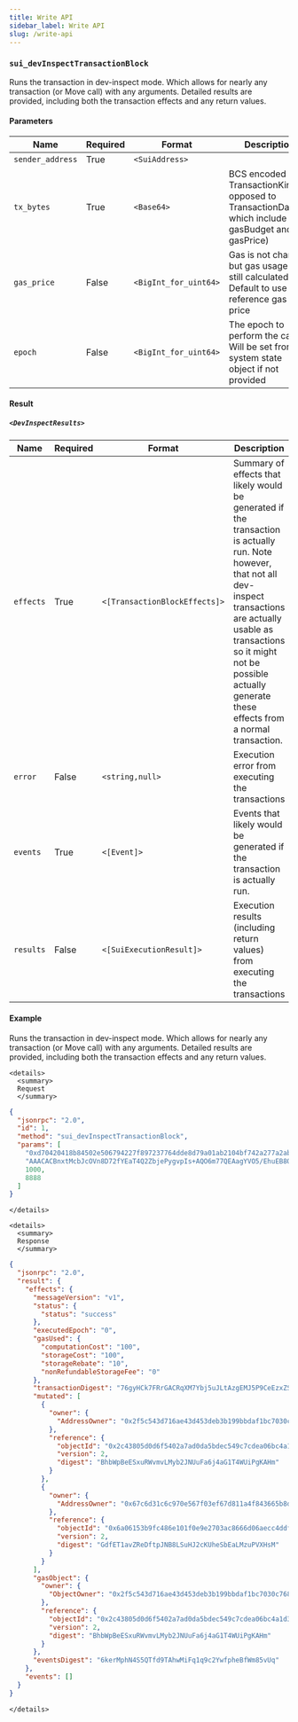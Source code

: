 ```yaml
---
title: Write API
sidebar_label: Write API
slug: /write-api
---
```


### `sui_devInspectTransactionBlock`

Runs the transaction in dev-inspect mode. Which allows for nearly any transaction (or Move call) with any arguments. Detailed results are provided, including both the transaction effects and any return values.

#### Parameters

| Name             | Required | Format                | Description                                                                                      |
| ---------------- | -------- | --------------------- | ------------------------------------------------------------------------------------------------ |
| `sender_address` | True     | `<SuiAddress>`        |                                                                                                  |
| `tx_bytes`       | True     | `<Base64>`            | BCS encoded TransactionKind(as opposed to TransactionData, which include gasBudget and gasPrice) |
| `gas_price`      | False    | `<BigInt_for_uint64>` | Gas is not charged, but gas usage is still calculated. Default to use reference gas price        |
| `epoch`          | False    | `<BigInt_for_uint64>` | The epoch to perform the call. Will be set from the system state object if not provided          |

#### Result

##### `<DevInspectResults>`

| Name      | Required | Format                        | Description                                                                                                                                                                                                                                                          |
| --------- | -------- | ----------------------------- | -------------------------------------------------------------------------------------------------------------------------------------------------------------------------------------------------------------------------------------------------------------------- |
| `effects` | True     | `<[TransactionBlockEffects]>` | Summary of effects that likely would be generated if the transaction is actually run. Note however, that not all dev-inspect transactions are actually usable as transactions so it might not be possible actually generate these effects from a normal transaction. |
| `error`   | False    | `<string,null>`               | Execution error from executing the transactions                                                                                                                                                                                                                      |
| `events`  | True     | `<[Event]>`                   | Events that likely would be generated if the transaction is actually run.                                                                                                                                                                                            |
| `results` | False    | `<[SuiExecutionResult]>`      | Execution results (including return values) from executing the transactions                                                                                                                                                                                          |

#### Example

Runs the transaction in dev-inspect mode. Which allows for nearly any transaction (or Move call) with any arguments. Detailed results are provided, including both the transaction effects and any return values.

```mdx-code-block
<details>
  <summary>
  Request
  </summary>
```

```json
{
  "jsonrpc": "2.0",
  "id": 1,
  "method": "sui_devInspectTransactionBlock",
  "params": [
    "0xd70420418b84502e506794227f897237764dde8d79a01ab2104bf742a277a2ab",
    "AAACACBnxtMcbJcOVn8D72fYEaT4Q2ZbjePygvpIs+AQO6m77QEAagYVO5/EhuEB8OnicDrIZm0GrsxN3355JqNhlwxlpbECAAAAAAAAACDoQ3EipycU+/EOvBcDPFtMkZiSbdzWAw3CwdmQCAtBWAEBAQEBAAEAAC9cVD1xauQ9RT3rOxmbva8bxwMMdoL4dwPc5DEkj+3gASxDgF0Nb1QCp60Npb3sVJx83qBrxKHTOaIlIe6pM7iJAgAAAAAAAAAgnvsgc1pPauyCE27/c+aBnHN3fSsxRAWdEJYzYFOryNAvXFQ9cWrkPUU96zsZm72vG8cDDHaC+HcD3OQxJI/t4AoAAAAAAAAAAC0xAQAAAAAA",
    1000,
    8888
  ]
}
```

```mdx-code-block
</details>
```

```mdx-code-block
<details>
  <summary>
  Response
  </summary>
```

```json
{
  "jsonrpc": "2.0",
  "result": {
    "effects": {
      "messageVersion": "v1",
      "status": {
        "status": "success"
      },
      "executedEpoch": "0",
      "gasUsed": {
        "computationCost": "100",
        "storageCost": "100",
        "storageRebate": "10",
        "nonRefundableStorageFee": "0"
      },
      "transactionDigest": "76gyHCk7FRrGACRqXM7Ybj5uJLtAzgEMJ5P9CeEzxZSG",
      "mutated": [
        {
          "owner": {
            "AddressOwner": "0x2f5c543d716ae43d453deb3b199bbdaf1bc7030c7682f87703dce431248fede0"
          },
          "reference": {
            "objectId": "0x2c43805d0d6f5402a7ad0da5bdec549c7cdea06bc4a1d339a22521eea933b889",
            "version": 2,
            "digest": "BhbWpBeESxuRWvmvLMyb2JNUuFa6j4aG1T4WUiPgKAHm"
          }
        },
        {
          "owner": {
            "AddressOwner": "0x67c6d31c6c970e567f03ef67d811a4f843665b8de3f282fa48b3e0103ba9bbed"
          },
          "reference": {
            "objectId": "0x6a06153b9fc486e101f0e9e2703ac8666d06aecc4ddf7e7926a361970c65a5b1",
            "version": 2,
            "digest": "GdfET1avZReDftpJNB8LSuHJ2cKUheSbEaLMzuPVXHsM"
          }
        }
      ],
      "gasObject": {
        "owner": {
          "ObjectOwner": "0x2f5c543d716ae43d453deb3b199bbdaf1bc7030c7682f87703dce431248fede0"
        },
        "reference": {
          "objectId": "0x2c43805d0d6f5402a7ad0da5bdec549c7cdea06bc4a1d339a22521eea933b889",
          "version": 2,
          "digest": "BhbWpBeESxuRWvmvLMyb2JNUuFa6j4aG1T4WUiPgKAHm"
        }
      },
      "eventsDigest": "6kerMphN4S5QTfd9TAhwMiFq1q9c2YwfpheBfWm85vUq"
    },
    "events": []
  }
}
```

```mdx-code-block
</details>
```

